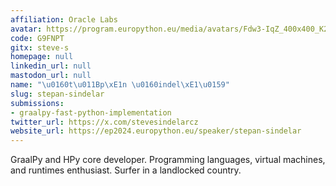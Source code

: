 ```yaml
---
affiliation: Oracle Labs
avatar: https://program.europython.eu/media/avatars/Fdw3-IqZ_400x400_K2lfEGK.jpg
code: G9FNPT
gitx: steve-s
homepage: null
linkedin_url: null
mastodon_url: null
name: "\u0160t\u011Bp\xE1n \u0160indel\xE1\u0159"
slug: stepan-sindelar
submissions:
- graalpy-fast-python-implementation
twitter_url: https://x.com/stevesindelarcz
website_url: https://ep2024.europython.eu/speaker/stepan-sindelar
---
```


GraalPy and HPy core developer. Programming languages, virtual machines, and runtimes enthusiast. Surfer in a landlocked country.
